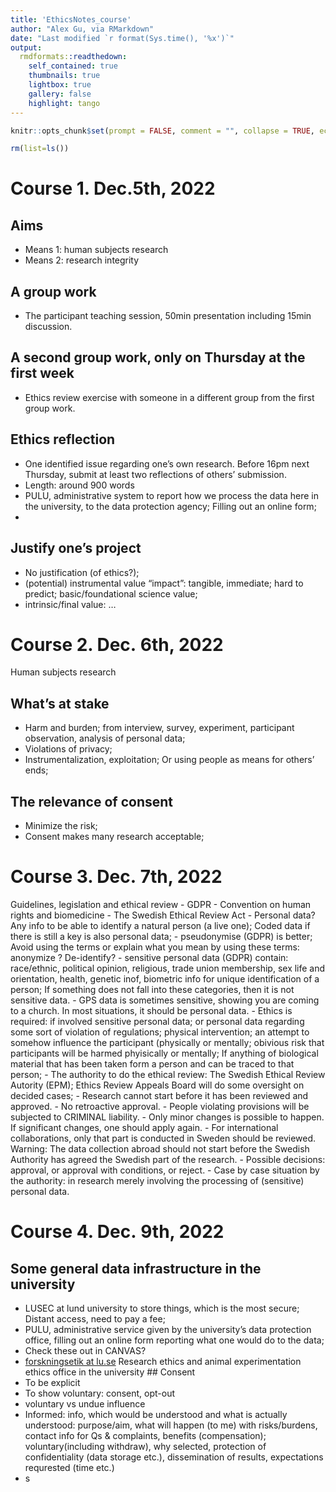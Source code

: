 ```yaml
---
title: 'EthicsNotes_course'
author: "Alex Gu, via RMarkdown"
date: "Last modified `r format(Sys.time(), '%x')`"
output:
  rmdformats::readthedown:
    self_contained: true
    thumbnails: true
    lightbox: true
    gallery: false
    highlight: tango
---
```

[comment]:<>(Some comments.)
```r
knitr::opts_chunk$set(prompt = FALSE, comment = "", collapse = TRUE, echo = FALSE, warning = FALSE,error = FALSE, message = FALSE)

rm(list=ls())

```

# Course 1. Dec.5th, 2022

## Aims 
- Means 1: human subjects research
- Means 2: research integrity

## A group work
- The participant teaching session, 50min presentation including 15min discussion.

## A second group work, only on Thursday at the first week
- Ethics review exercise with someone in a different group from the first group work.

## Ethics reflection
- One identified issue regarding one's own research. Before 16pm next Thursday, submit at least two reflections of others' submission.
- Length: around 900 words
- PULU, administrative system to report how we process the data here in the university, to the data protection agency; Filling out an online form;
- 

## Justify one's project
- No justification (of ethics?);
- (potential) instrumental value "impact": tangible, immediate; hard to predict; basic/foundational science value; 
- intrinsic/final value: 
...

# Course 2. Dec. 6th, 2022
Human subjects research

## What's at stake
- Harm and burden; from interview, survey, experiment, participant observation, analysis of personal data;
- Violations of privacy;
- Instrumentalization, exploitation; Or using people as means for others' ends;


## The relevance of consent
- Minimize the risk;
- Consent makes many research acceptable;

# Course 3. Dec. 7th, 2022
Guidelines, legislation and ethical review
- GDPR
- Convention on human rights and biomedicine
- The Swedish Ethical Review Act
- Personal data? Any info to be able to identify a natural person (a live one); Coded data if there is still a key is also personal data; 
- pseudonymise (GDPR) is better; Avoid using the terms or explain what you mean by using these terms: anonymize ? De-identify? 
- sensitive personal data (GDPR) contain: race/ethnic, political opinion, religious, trade union membership, sex life and orientation, health, genetic inof, biometric info for unique identification of a person; If something does not fall into these categories, then it is not sensitive data.
- GPS data is sometimes sensitive, showing you are coming to a church. In most situations, it should be personal data.
- Ethics is required: if involved sensitive personal data; or personal data regarding some sort of violation of regulations; physical intervention; an attempt to somehow influence the participant (physically or mentally; obivious risk that participants will be harmed phyisically or mentally; If anything of biological material that has been taken form a person and can be traced to that person;
- The authority to do the ethical review: The Swedish Ethical Review Autority (EPM); Ethics Review Appeals Board will do some oversight on decided cases;
- Research cannot start before it has been reviewed and approved.
- No retroactive approval.
- People violating provisions will be subjected to CRIMINAL liability.
- Only minor changes is possible to happen. If significant changes, one should apply again.
- For international collaborations, only that part is conducted in Sweden should be reviewed. Warning: The data collection abroad should not start before the Swedish Authority has agreed the Swedish part of the research.
- Possible decisions: approval, or approval with conditions, or reject.
- Case by case situation by the authority: in research merely involving the processing of (sensitive) personal data.


# Course 4. Dec. 9th, 2022
## Some general data infrastructure in the university
- LUSEC at lund university to store things, which is the most secure; Distant access, need to pay a fee;
- PULU, administrative service given by the university's data protection office, filling out an online form reporting what one would do to the data;
- Check these out in CANVAS?
- [forskningsetik at lu.se](https://www.medarbetarwebben.lu.se/forska-och-utbilda/stod-till-forskning/forskningsetik-och-djurforsoksetik)
  Research ethics and animal experimentation ethics office in the university
## Consent 
- To be explicit
- To show voluntary: consent, opt-out
- voluntary vs undue influence
- Informed: info, which would be understood and what is actually understood: 
  purpose/aim, what will happen (to me) with risks/burdens, contact info for Qs & complaints, benefits (compensation);
  voluntary(including withdraw), why selected, protection of confidentiality (data storage etc.), dissemination of results,
  expectations requrested (time etc.)
- s

